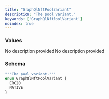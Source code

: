 ```yaml
---
title: "GraphQlNftPoolVariant"
description: "The pool variant."
keywords: ['GraphQlNftPoolVariant']
noindex: true
---
```


### Values

<ResponseField name="ERC20" type="enum">
  No description provided
</ResponseField>

<ResponseField name="NATIVE" type="enum">
  No description provided
</ResponseField>

### Schema


```graphql 
"""The pool variant."""
enum GraphQlNftPoolVariant {
  ERC20
  NATIVE
}
```

